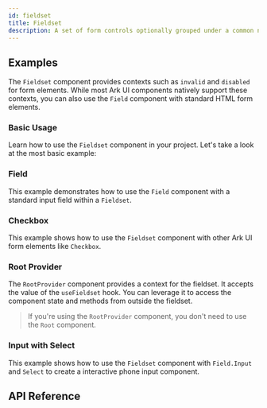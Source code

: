 ```yaml
---
id: fieldset
title: Fieldset
description: A set of form controls optionally grouped under a common name.
---
```


## Examples

The `Fieldset` component provides contexts such as `invalid` and `disabled` for form elements. While most Ark UI
components natively support these contexts, you can also use the `Field` component with standard HTML form elements.

### Basic Usage

Learn how to use the `Fieldset` component in your project. Let's take a look at the most basic example:

<Example id="basic" />

### Field

This example demonstrates how to use the `Field` component with a standard input field within a `Fieldset`.

<Example id="with-field" />

### Checkbox

This example shows how to use the `Fieldset` component with other Ark UI form elements like `Checkbox`.

<Example id="with-checkbox" />

### Root Provider

The `RootProvider` component provides a context for the fieldset. It accepts the value of the `useFieldset` hook. You
can leverage it to access the component state and methods from outside the fieldset.

<Example id="root-provider" />

> If you're using the `RootProvider` component, you don't need to use the `Root` component.

### Input with Select

This example shows how to use the `Fieldset` component with `Field.Input` and `Select` to create a interactive phone
input component.

<Example id="phone-input" />

## API Reference

<ComponentTypes id="fieldset" />

